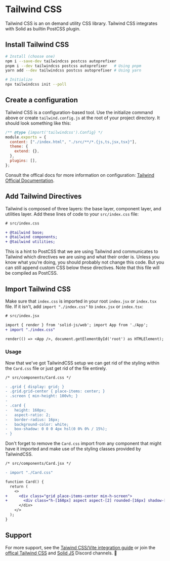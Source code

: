 # Tailwind CSS

Tailwind CSS is an on demand utility CSS library. Tailwind CSS integrates with Solid as builtin PostCSS plugin.

## Install Tailwind CSS

```sh
# Install (choose one)
npm i --save-dev tailwindcss postcss autoprefixer
pnpm i --dev tailwindcss postcss autoprefixer   # Using pnpm
yarn add --dev tailwindcss postcss autoprefixer # Using yarn

# Initialize
npx tailwindcss init --poll
```

## Create a configuration

Tailwind CSS is a configuration-based tool. Use the initialize command above or create `tailwind.config.js` at the root of your project directory. It should look something like this:

```js
/** @type {import('tailwindcss').Config} */
module.exports = {
  content: ["./index.html", "./src/**/*.{js,ts,jsx,tsx}"],
  theme: {
    extend: {},
  },
  plugins: [],
};
```

Consult the offical docs for more information on configuration: [Tailwind Official Documentation](https://tailwindcss.com/docs/guides/solidjs).

## Add Tailwind Directives

Tailwind is composed of three layers: the base layer, component layer, and utilities layer. Add these lines of code to your `src/index.css` file:

```diff
# src/index.css

+ @tailwind base;
+ @tailwind components;
+ @tailwind utilities;
```

This is a hint to PostCSS that we are using Tailwind and communicates to Tailwind which directives we are using and what their order is. Unless you know what you’re doing, you should probably not change this code. But you can still append custom CSS below these directives. Note that this file will be compiled as PostCSS.

## Import Tailwind CSS

Make sure that `index.css` is imported in your root `index.jsx` or `index.tsx` file. If it isn't, add `import "./index.css"` to `index.jsx` or `index.tsx`:

```diff
# src/index.jsx

import { render } from 'solid-js/web'; import App from './App';
+ import "./index.css"

render(() => <App />, document.getElementById('root') as HTMLElement);
```

### Usage

Now that we've got TailwindCSS setup we can get rid of the styling within the `Card.css` file or just get rid of the file entirely.

```diff
/* src/components/Card.css */

- .grid { display: grid; }
- .grid.grid-center { place-items: center; }
- .screen { min-height: 100vh; }
-
- .card {
-   height: 160px;
-   aspect-ratio: 2;
-   border-radius: 16px;
-   background-color: white;
-   box-shadow: 0 0 0 4px hsl(0 0% 0% / 15%);
- }
```

Don't forget to remove the `Card.css` import from any component that might have it imported and make use of the styling classes provided by TailwindCSS.

```diff
/* src/components/Card.jsx */

- import "./Card.css"

function Card() {
  return (
    <>
+     <div class="grid place-items-center min-h-screen">
+       <div class="h-[160px] aspect aspect-[2] rounded-[16px] shadow-[0_0_0_4px_hsl(0_0%_0%_/_15%)]">Hello, world!</div>
      </div>
    </>
  );
}
```

## Support

For more support, see the [Taiwind CSS/Vite integration guide](https://tailwindcss.com/docs/guides/vite) or join the [offical Tailwind CSS](TODO) and [Solid JS](TODO) Discord channels. 👋
